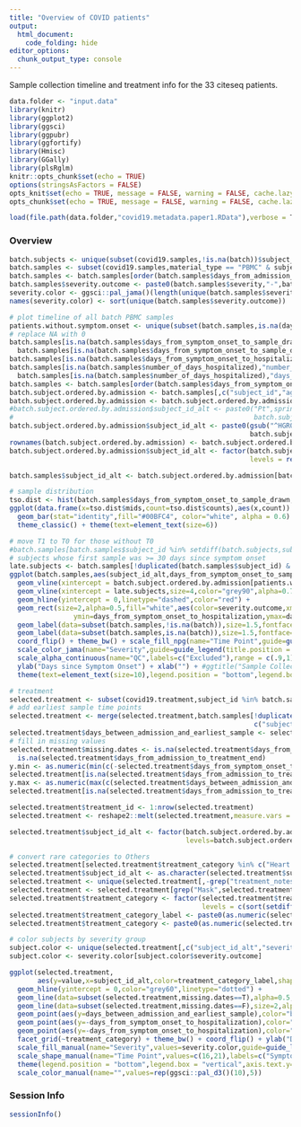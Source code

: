 ---
title: "Overview of COVID patients"
output: 
  html_document:
    code_folding: hide
editor_options: 
  chunk_output_type: console
---
  
Sample collection timeline and treatment info for the 33 citeseq patients.
```{r setup, include=FALSE}
data.folder <- "input.data"
library(knitr)
library(ggplot2)
library(ggsci)
library(ggpubr)
library(ggfortify)
library(Hmisc)
library(GGally)
library(plsRglm)
knitr::opts_chunk$set(echo = TRUE)
options(stringsAsFactors = FALSE)
opts_knit$set(echo = TRUE, message = FALSE, warning = FALSE, cache.lazy = FALSE)
opts_chunk$set(echo = TRUE, message = FALSE, warning = FALSE, cache.lazy = FALSE)

load(file.path(data.folder,"covid19.metadata.paper1.RData"),verbose = T)
```

### Overview
```{r dist,fig.cap="Fig 1A",fig.height=2,out.width=800}
batch.subjects <- unique(subset(covid19.samples,!is.na(batch))$subject_id)
batch.samples <- subset(covid19.samples,material_type == "PBMC" & subject_id %in% batch.subjects)
batch.samples <- batch.samples[order(batch.samples$days_from_admission_to_sample_drawn),]
batch.samples$severity.outcome <- paste0(batch.samples$severity,"-",batch.samples$outcome)
severity.color <- ggsci::pal_jama()(length(unique(batch.samples$severity.outcome)))
names(severity.color) <- sort(unique(batch.samples$severity.outcome))

# plot timeline of all batch PBMC samples
patients.without.symptom.onset <- unique(subset(batch.samples,is.na(days_from_symptom_onset_to_sample_drawn))$subject_id)
# replace NA with 0
batch.samples[is.na(batch.samples$days_from_symptom_onset_to_sample_drawn),"days_from_symptom_onset_to_sample_drawn"] <- 
  batch.samples[is.na(batch.samples$days_from_symptom_onset_to_sample_drawn),"days_from_admission_to_sample_drawn"] 
batch.samples[is.na(batch.samples$days_from_symptom_onset_to_hospitalization),"days_from_symptom_onset_to_hospitalization"] <- 0
batch.samples[is.na(batch.samples$number_of_days_hospitalized),"number_of_days_hospitalized"] <- 
  batch.samples[is.na(batch.samples$number_of_days_hospitalized),"days_from_hospitalization_to_death"]
batch.samples <- batch.samples[order(batch.samples$days_from_symptom_onset_to_hospitalization,decreasing = F),]
batch.subject.ordered.by.admission <- batch.samples[,c("subject_id","age","sex")]
batch.subject.ordered.by.admission <- batch.subject.ordered.by.admission[!duplicated(batch.subject.ordered.by.admission$subject_id),]
#batch.subject.ordered.by.admission$subject_id_alt <- paste0("Pt",sprintf("%02d",1:nrow(batch.subject.ordered.by.admission))," (",
#                                                            batch.subject.ordered.by.admission$age,batch.subject.ordered.by.admission$sex,")")
batch.subject.ordered.by.admission$subject_id_alt <- paste0(gsub("^HGR0000","P",batch.subject.ordered.by.admission$subject_id)," (",
                                                            batch.subject.ordered.by.admission$age,batch.subject.ordered.by.admission$sex,")")
rownames(batch.subject.ordered.by.admission) <- batch.subject.ordered.by.admission$subject_id
batch.subject.ordered.by.admission$subject_id_alt <- factor(batch.subject.ordered.by.admission$subject_id_alt,
                                                            levels = rev(batch.subject.ordered.by.admission$subject_id_alt))

batch.samples$subject_id_alt <- batch.subject.ordered.by.admission[batch.samples$subject_id,"subject_id_alt"]

# sample distribution
tso.dist <- hist(batch.samples$days_from_symptom_onset_to_sample_drawn,breaks = seq(0,51,3),plot = F)
ggplot(data.frame(x=tso.dist$mids,count=tso.dist$counts),aes(x,count)) + 
  geom_bar(stat="identity",fill="#00BFC4", color="white", alpha = 0.6) +  xlab("days since symptom onset") + ylab("Sample Count") + 
  theme_classic() + theme(text=element_text(size=6))
```

```{r overiew,fig.cap=c("Fig 1A","Fig S1A"),fig.height=10,out.width=800}
# move T1 to T0 for those without T0
#batch.samples[batch.samples$subject_id %in% setdiff(batch.subjects,subset(batch.samples,visit == "T0")$subject_id),"visit"] <- "T0"
# subjects whose first sample was >= 30 days since symptom onset
late.subjects <- batch.samples[!duplicated(batch.samples$subject_id) & batch.samples$days_from_symptom_onset_to_sample_drawn >= 30,"subject_id_alt"]
ggplot(batch.samples,aes(subject_id_alt,days_from_symptom_onset_to_sample_drawn,label=visit)) + 
  geom_vline(xintercept = batch.subject.ordered.by.admission[patients.without.symptom.onset,"subject_id_alt"],size=4,color="#66a182",alpha=0.3) +
  geom_vline(xintercept = late.subjects,size=4,color="grey90",alpha=0.75) +
  geom_hline(yintercept = 0,linetype="dashed",color="red") + 
  geom_rect(size=2,alpha=0.5,fill="white",aes(color=severity.outcome,xmin=subject_id_alt,xmax=subject_id_alt,
                ymin=days_from_symptom_onset_to_hospitalization,ymax=days_from_symptom_onset_to_hospitalization + number_of_days_hospitalized)) + 
  geom_label(data=subset(batch.samples,!is.na(batch)),size=1.5,fontface="bold",color="white",aes(fill=visit),label.padding = unit(.15,"lines")) +
  geom_label(data=subset(batch.samples,is.na(batch)),size=1.5,fontface="bold",aes(fill=visit,alpha=.9),label.padding = unit(.15,"lines")) +
  coord_flip() + theme_bw() + scale_fill_npg(name="Time Point",guide=guide_legend(title.position = "top")) +
  scale_color_jama(name="Severity",guide=guide_legend(title.position = "top")) + 
  scale_alpha_continuous(name="QC",labels=c("Excluded"),range = c(.9,1),guide=guide_legend(title.position = "top")) +
  ylab("Days since Symptom Onset") + xlab("") + #ggtitle("Sample Collection Timeline") + 
  theme(text=element_text(size=10),legend.position = "bottom",legend.box = "vertical",legend.text = element_text(size=6))

# treatment
selected.treatment <- subset(covid19.treatment,subject_id %in% batch.samples$subject_id)
# add earliest sample time points
selected.treatment <- merge(selected.treatment,batch.samples[!duplicated(batch.samples$subject_id),
                                                             c("subject_id","days_from_admission_to_sample_drawn","severity.outcome")],by="subject_id")
selected.treatment$days_between_admission_and_earliest_sample <- selected.treatment$days_from_admission_to_sample_drawn
# fill in missing values
selected.treatment$missing.dates <- is.na(selected.treatment$days_from_admission_to_treatment_start) |
  is.na(selected.treatment$days_from_admission_to_treatment_end)
y.min <- as.numeric(min(c(-selected.treatment$days_from_symptom_onset_to_hospitalization,selected.treatment$days_from_admission_to_treatment_start),na.rm = T))
selected.treatment[is.na(selected.treatment$days_from_admission_to_treatment_start),"days_from_admission_to_treatment_start"] <- y.min
y.max <- as.numeric(max(c(selected.treatment$days_between_admission_and_earliest_sample,selected.treatment$days_from_admission_to_treatment_end),na.rm = T))
selected.treatment[is.na(selected.treatment$days_from_admission_to_treatment_end),"days_from_admission_to_treatment_end"] <- y.max

selected.treatment$treatment_id <- 1:nrow(selected.treatment)
selected.treatment <- reshape2::melt(selected.treatment,measure.vars = c("days_from_admission_to_treatment_start","days_from_admission_to_treatment_end"))

selected.treatment$subject_id_alt <- factor(batch.subject.ordered.by.admission[selected.treatment$subject_id,"subject_id_alt"],
                                            levels=batch.subject.ordered.by.admission$subject_id_alt)

# convert rare categories to Others
selected.treatment[selected.treatment$treatment_category %in% c("Heart Medications","Neuro Drugs","Antifungal Therapy"),"treatment_category"] <- "Other" 
selected.treatment$subject_id_alt <- as.character(selected.treatment$subject_id_alt)
selected.treatment <- unique(selected.treatment[,-grep("treatment_notes",colnames(selected.treatment))]) # avoid duplicates
selected.treatment <- selected.treatment[grep("Mask",selected.treatment$treatment_label,invert = T),]
selected.treatment$treatment_category <- factor(selected.treatment$treatment_category,
                                                levels = c(sort(setdiff(unique(selected.treatment$treatment_category),"Other")),"Other"))
selected.treatment$treatment_category_label <- paste0(as.numeric(selected.treatment$treatment_category),": ",selected.treatment$treatment_label)
selected.treatment$treatment_category <- paste0(as.numeric(selected.treatment$treatment_category),". ",selected.treatment$treatment_category)

# color subjects by severity group
subject.color <- unique(selected.treatment[,c("subject_id_alt","severity.outcome")])
subject.color <- severity.color[subject.color$severity.outcome]

ggplot(selected.treatment,
       aes(y=value,x=subject_id_alt,color=treatment_category_label,shape=outcome,fill=severity.outcome)) + 
  geom_hline(yintercept = 0,color="grey60",linetype="dotted") +
  geom_line(data=subset(selected.treatment,missing.dates==T),alpha=0.5,position = position_dodge(width=0.75),size=1,linetype="dashed") + 
  geom_line(data=subset(selected.treatment,missing.dates==F),size=2,alpha=0.75,position = position_dodge(width=0.75)) + 
  geom_point(aes(y=days_between_admission_and_earliest_sample),color="black",pch=21,alpha=0.8,fill=NA) +
  geom_point(aes(y=-days_from_symptom_onset_to_hospitalization),color="black",alpha=0.8) +
  geom_point(aes(y=-days_from_symptom_onset_to_hospitalization),color="black",alpha=0.8,pch=16) + # just to cover the colors
  facet_grid(~treatment_category) + theme_bw() + coord_flip() + ylab("Days from Admission") + xlab("") + ggtitle("Subject Treatment Timeline") +
  scale_fill_manual(name="Severity",values=severity.color,guide=guide_legend(override.aes = list(fill=severity.color,shape=22,color="white",size=4))) +
  scale_shape_manual(name="Time Point",values=c(16,21),labels=c("Symptom Onset","1st Sample")) + 
  theme(legend.position = "bottom",legend.box = "vertical",axis.text.y=element_text(color=subject.color),text=element_text(size=8)) + 
  scale_color_manual(name="",values=rep(ggsci::pal_d3()(10),5))
```

### Session Info
```{r}
sessionInfo()
```